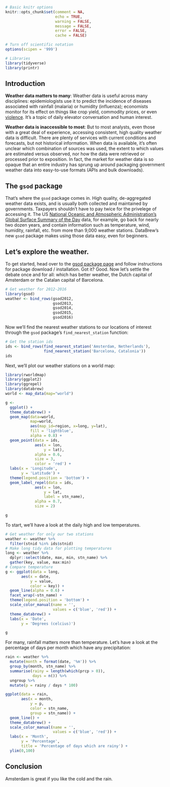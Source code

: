 ```r
# Basic knitr options
knitr::opts_chunk$set(comment = NA, 
                      echo = TRUE, 
                      warning = FALSE, 
                      message = FALSE, 
                      error = FALSE, 
                      cache = FALSE)

# Turn off scientific notation
options(scipen = '999')

# Libraries
library(tidyverse)
library(printr)
```

## Introduction  

**Weather data matters to many**: Weather data is useful across many disciplines: epidemiologists use it to predict the incidence of diseases associated with rainfall (malaria) or humidity (influenza); economists monitor for its effect on things like crop yield, commodity prices, or even [violence](http://www.nytimes.com/2013/09/01/opinion/sunday/weather-and-violence.html). It's a topic of daily elevator conversation and human interest. 

**Weather data is inaccessible to most**: But to most analysts, even those with a great deal of experience, accessing consistent, high quality weather data is difficult. There are plenty of services with current conditions and forecasts, but not historical information. When data is available, it's often unclear which combination of sources was used, the extent to which values are estimated versus observed, nor how the data were retrieved or processed prior to exposition. In fact, the market for weather data is so opaque that an entire industry has sprung up around packaging government weather data into easy-to-use formats (APIs and bulk downloads).

## The `gsod` package

That's where the `gsod` package comes in. High quality, de-aggregated weather data exists, and is usually both collected and maintained by governments. Taxpayers shouldn't have to pay twice for the privelege of accessing it. The US [National Oceanic and Atmospheric Administration's](https://data.noaa.gov/) [Global Surface Summary of the Day](https://data.noaa.gov/dataset/global-surface-summary-of-the-day-gsod) data, for example, go back for nearly two dozen years, and contain information such as temperature, wind, humidity, rainfall, etc. from more than 9,000 weather stations. DataBrew's new `gsod` package makes using those data easy, even for beginners.

## Let's explore the weather.  

To get started, head over to the [gsod package page](https://github.com/databrew/gsod) and follow instructions for package download / installation. Got it? Good. Now let's settle the debate once and for all: which has better weather, the Dutch capital of Amsterdam or the Catalan capital of Barcelona.

```r
# Get weather for 2012-2016
library(gsod)
weather <- bind_rows(gsod2012,
                     gsod2013,
                     gsod2014,
                     gsod2015,
                     gsod2016)
```

Now we'll find the nearest weather stations to our locations of interest through the `gsod` package's `find_nearest_station` function:

```r

# Get the station ids
ids <- bind_rows(find_nearest_station('Amsterdam, Netherlands'),
                 find_nearest_station('Barcelona, Catalonia'))
ids
```

Next, we'll plot our weather stations on a world map:

```r

library(rworldmap)
library(ggplot2)
library(ggrepel)
library(databrew)
world <- map_data(map="world")

g <- 
  ggplot() + 
  theme_databrew() +
  geom_map(data=world, 
           map=world,
           aes(map_id=region, x=long, y=lat),
           fill = 'lightblue',
           alpha = 0.8) +
  geom_point(data = ids,
             aes(x = lon,
                 y = lat),
             alpha = 0.6,
             size = 3,
             color = 'red') +
  labs(x = 'Longitude',
       y = 'Latitude') +
  theme(legend.position = 'bottom') +
  geom_label_repel(data = ids,
             aes(x = lon,
                 y = lat,
                 label = stn_name),
             alpha = 0.7,
             size = 2)
```

<div class="row">
<div class="3u 12u(narrower)">
</div>
<div class="6u 12u(narrower)">
<div class="image featured">

```r
g
```

</div>  
</div>
<div class="3u 12u(narrower)">
</div>
</div>

To start, we'll have a look at the daily high and low temperatures. 


```r

# Get weather for only our two stations
weather <- weather %>%
  filter(stnid %in% ids$stnid)
# Make long tidy data for plotting temperatures
long <- weather %>%
  dplyr::select(date, max, min, stn_name) %>%
  gather(key, value, max:min)
# Compare temperature
g <- ggplot(data = long,
       aes(x = date,
           y = value,
           color = key)) +
  geom_line(alpha = 0.6) +
  facet_wrap(~stn_name) +
  theme(legend.position = 'bottom') +
  scale_color_manual(name = '',
                     values = c('blue', 'red')) +
  theme_databrew() +
  labs(x = 'Date',
       y = 'Degrees (celcius)')
```

<div class="row">
<div class="3u 12u(narrower)">
</div>
<div class="6u 12u(narrower)">
<div class="image featured">

```r
g
```

</div>  
</div>
<div class="3u 12u(narrower)">
</div>
</div>



For many, rainfall matters more than temperature. Let's have a look at the percentage of days per month which have any precipitation:

```r
rain <- weather %>%
  mutate(month = format(date, '%m')) %>%
  group_by(month, stn_name) %>%
  summarise(rainy = length(which(prcp > 0)),
            days = n()) %>%
  ungroup %>%
  mutate(p = rainy / days * 100)

ggplot(data = rain,
       aes(x = month,
           y = p,
           color = stn_name,
           group = stn_name)) +
  geom_line() +
  theme_databrew() +
  scale_color_manual(name = '',
                     values = c('blue', 'red')) +
  labs(x = 'Month',
       y = 'Percentage',
       title = 'Percentage of days which are rainy') +
  ylim(0,100)
```


## Conclusion

Amsterdam is great if you like the cold and the rain.